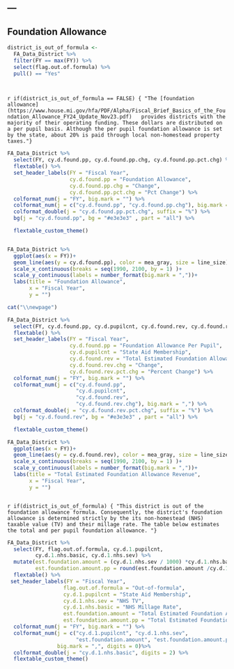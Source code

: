 ---
---

## Foundation Allowance


```r

district_is_out_of_formula <- 
  FA_Data_District %>% 
  filter(FY == max(FY)) %>% 
  select(flag.out.of.formula) %>%
  pull() == "Yes"
  



```



`r if(district_is_out_of_formula == FALSE) {
"The [foundation allowance](https://www.house.mi.gov/hfa/PDF/Alpha/Fiscal_Brief_Basics_of_the_Foundation_Allowance_FY24_Update_Nov23.pdf) 
 provides districts with the majority of their operating funding. These dollars are distributed on a per pupil basis. Although the per pupil foundation allowance is set by the state, about 20% is paid through local non-homestead property taxes."}`


```r

FA_Data_District %>%
  select(FY, cy.d.found.pp, cy.d.found.pp.chg, cy.d.found.pp.pct.chg) %>%
  flextable() %>%
  set_header_labels(FY = "Fiscal Year",
                    cy.d.found.pp = "Foundation Allowance",
                    cy.d.found.pp.chg = "Change",
                    cy.d.found.pp.pct.chg = "Pct Change") %>%
  colformat_num(j = "FY", big.mark = "") %>%
  colformat_num(j = c("cy.d.found.pp", "cy.d.found.pp.chg"), big.mark = ",")%>%
  colformat_double(j = "cy.d.found.pp.pct.chg", suffix = "%") %>% 
  bg(j = "cy.d.found.pp", bg = "#e3e3e3" , part = "all") %>%

  flextable_custom_theme()



```


```r

FA_Data_District %>%
  ggplot(aes(x = FY))+
  geom_line(aes(y = cy.d.found.pp), color = mea_gray, size = line_size)+
  scale_x_continuous(breaks = seq(1990, 2100, by = 1) )+
  scale_y_continuous(labels = number_format(big.mark = ","))+
  labs(title = "Foundation Allowance",
       x = "Fiscal Year",
       y = "")

```


```r

cat("\\newpage")

```




```r

FA_Data_District %>%
  select(FY, cy.d.found.pp, cy.d.pupilcnt, cy.d.found.rev, cy.d.found.rev.chg, cy.d.found.rev.pct.chg) %>%
  flextable() %>%
  set_header_labels(FY = "Fiscal Year",
                    cy.d.found.pp = "Foundation Allowance Per Pupil",
                    cy.d.pupilcnt = "State Aid Membership",
                    cy.d.found.rev = "Total Estimated Foundation Allowance",
                    cy.d.found.rev.chg = "Change", 
                    cy.d.found.rev.pct.chg = "Percent Change") %>%
  colformat_num(j = "FY", big.mark = "") %>%
  colformat_num(j = c("cy.d.found.pp", 
                      "cy.d.pupilcnt", 
                      "cy.d.found.rev", 
                      "cy.d.found.rev.chg"), big.mark = ",") %>% 
  colformat_double(j = "cy.d.found.rev.pct.chg", suffix = "%") %>% 
  bg(j = "cy.d.found.rev", bg = "#e3e3e3" , part = "all") %>%

  flextable_custom_theme() 


```

```r

FA_Data_District %>%
  ggplot(aes(x = FY))+
  geom_line(aes(y = cy.d.found.rev), color = mea_gray, size = line_size)+
  scale_x_continuous(breaks = seq(1990, 2100, by = 1) )+
  scale_y_continuous(labels = number_format(big.mark = ","))+
  labs(title = "Total Estimated Foundation Allowance Revenue",
       x = "Fiscal Year",
       y = "")



```

`r if(district_is_out_of_formula) {
"This district is out of the foundation allowance formula. Consequently, the district's foundation allowance is determined strictly by the its non-homestead (NHS) taxable value (TV) and their millage rate. The table below estimates the total and per pupil foundation allowance. "}`


```r



FA_Data_District %>%
  select(FY, flag.out.of.formula, cy.d.1.pupilcnt, 
         cy.d.1.nhs.basic, cy.d.1.nhs.sev) %>% 
  mutate(est.foundation.amount = (cy.d.1.nhs.sev / 1000) *cy.d.1.nhs.basic,
         est.foundation.amount.pp = round(est.foundation.amount /cy.d.1.pupilcnt, 0)) %>% 
  flextable() %>% 
 set_header_labels(FY = "Fiscal Year",
                  flag.out.of.formula = "Out-of-formula",
                  cy.d.1.pupilcnt = "State Aid Membership",
                  cy.d.1.nhs.sev = "NHS TV",
                  cy.d.1.nhs.basic = "NHS Millage Rate",
                  est.foundation.amount = "Total Estimated Foundation Allowance",
                  est.foundation.amount.pp = "Total Estimated Foundation Allowance Per Pupil") %>% 
  colformat_num(j = "FY", big.mark = "") %>%
  colformat_num(j = c("cy.d.1.pupilcnt", "cy.d.1.nhs.sev", 
                      "est.foundation.amount", "est.foundation.amount.pp" ), 
                big.mark = ",", digits = 0)%>%
  colformat_double(j = "cy.d.1.nhs.basic", digits = 2) %>% 
  flextable_custom_theme()


  
  
```







